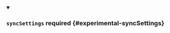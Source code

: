 


<details className="config-field" data-expandable="true" open>
<summary>

### `syncSettings` <span className="config-field-required" data-required="false">required</span> <span className="config-field-type"></span> <span className="config-field-default"></span> <span className="config-field-enum"></span> {#experimental-syncSettings}



</summary>

<PartialSyncsettingsreference />


</details>
